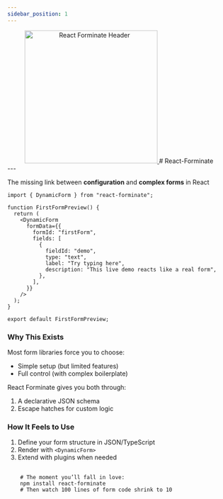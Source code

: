 ```yaml
---
sidebar_position: 1
---
```


<div align="center">
        <a href="#" title="React-Forminate">
            <img src="/img/React-Forminate-Logo-256x256-bg-transparent.webp" width="300" alt="React Forminate Header" />
        </a>
    # React-Forminate
</div>
---

The missing link between **configuration** and **complex forms** in React

```tsx
import { DynamicForm } from "react-forminate";

function FirstFormPreview() {
  return (
    <DynamicForm
      formData={{
        formId: "firstForm",
        fields: [
          {
            fieldId: "demo",
            type: "text",
            label: "Try typing here",
            description: "This live demo reacts like a real form",
          },
        ],
      }}
    />
  );
}

export default FirstFormPreview;
```

### Why This Exists
Most form libraries force you to choose:
- Simple setup (but limited features)
- Full control (with complex boilerplate)

React Forminate gives you both through:
1. A declarative JSON schema
2. Escape hatches for custom logic

### How It Feels to Use
1. Define your form structure in JSON/TypeScript
2. Render with `<DynamicForm>`
3. Extend with plugins when needed

<pre>
  <code>
    <span style={{ color: '#6ee7b7' }}># The moment you’ll fall in love:</span>
    npm install <span style={{ color: '#f472b6' }}>react-forminate</span>
    <span style={{ color: '#6ee7b7' }}># Then watch 100 lines of form code shrink to 10</span>
  </code>
</pre>
